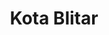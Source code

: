---
title: Kota Blitar
image: /blitar.jpg?url
category: Kota
description: Kota Blitar terkenal sebagai tempat dimakamkannya Presiden Pertama Republik Indonesia, Ir. Soekarno.
---